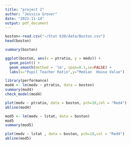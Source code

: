 ```yaml
---
title: "project 2"
author: "Jessica Grover"
date: "2022-11-14"
output: pdf_document
---
```



```r
boston<-read.csv("~/Stat 630/data/Boston.csv")
head(boston)
```

```r
summary(boston)
```
```r
ggplot(boston, aes(x = ptratio, y = medv)) +
  geom_point() +
  geom_smooth(method = 'lm', span=0.1,se=FALSE) +
  labs(x="Pupil Teacher Ratio",y="Median  House Value")
```



```r
library(performance)
mod4 <- lm(medv ~ ptratio, data = boston)
summary(mod4)
check_model(mod4)
```

```r
plot(medv ~ ptratio, data = boston, pch=10,col = "Red4")
abline(mod4)
```
```r
mod5 <- lm(medv ~ lstat, data = boston)
mod5
summary(mod5)
```

```r
plot(medv ~ lstat , data = boston, pch=10,col = "Red4")
abline(mod5)
```

